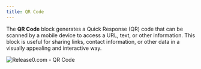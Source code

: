 ```yaml
---
title: QR Code
---
```


The **QR Code** block generates a Quick Response (QR) code that can be scanned by a mobile device to access a URL, text, or other information. This block is useful for sharing links, contact information, or other data in a visually appealing and interactive way.

<Frame style={{ maxWidth: '600px' }}>
  <img src="/images/blocks/integrations/qrcode.png" alt="Release0.com - QR Code" />
</Frame>
